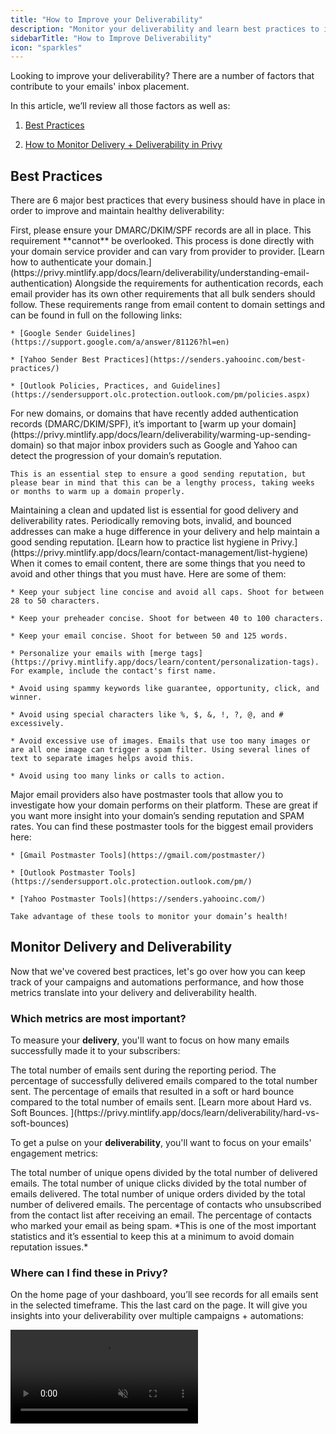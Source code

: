 ```yaml
---
title: "How to Improve your Deliverability"
description: "Monitor your deliverability and learn best practices to improve your inbox placement."
sidebarTitle: "How to Improve Deliverability"
icon: "sparkles"
---
```


Looking to improve your deliverability? There are a number of factors that contribute to your emails' inbox placement.&#x20;

In this article, we’ll review all those factors as well as:

1. <a href="#best-practices">Best Practices</a>

2. <a href="#monitor-delivery-and-deliverability">How to Monitor Delivery + Deliverability in Privy</a>

## Best Practices

There are 6 major best practices that every business should have in place in order to improve and maintain healthy deliverability:

<AccordionGroup>
  <Accordion title="Authenticate your domain." defaultOpen={false}>
    First, please ensure your DMARC/DKIM/SPF records are all in place. This requirement **cannot** be overlooked. This process is done directly with your domain service provider and can vary from provider to provider. [Learn how to authenticate your domain.](https://privy.mintlify.app/docs/learn/deliverability/understanding-email-authentication)
  </Accordion>

  <Accordion title="Meet email provider requirements." defaultOpen={false}>
    Alongside the requirements for authentication records, each email provider has its own other requirements that all bulk senders should follow. These requirements range from email content to domain settings and can be found in full on the following links:

    * [Google Sender Guidelines](https://support.google.com/a/answer/81126?hl=en)

    * [Yahoo Sender Best Practices](https://senders.yahooinc.com/best-practices/)

    * [Outlook Policies, Practices, and Guidelines](https://sendersupport.olc.protection.outlook.com/pm/policies.aspx)
  </Accordion>

  <Accordion title="Warm up your domain." defaultOpen={false}>
    For new domains, or domains that have recently added authentication records (DMARC/DKIM/SPF), it’s important to [warm up your domain](https://privy.mintlify.app/docs/learn/deliverability/warming-up-sending-domain) so that major inbox providers such as Google and Yahoo can detect the progression of your domain’s reputation.

    This is an essential step to ensure a good sending reputation, but please bear in mind that this can be a lengthy process, taking weeks or months to warm up a domain properly.
  </Accordion>

  <Accordion title="Practice list hygiene." defaultOpen={false}>
    Maintaining a clean and updated list is essential for good delivery and deliverability rates. Periodically removing bots, invalid, and bounced addresses can make a huge difference in your delivery and help maintain a good sending reputation. [Learn how to practice list hygiene in Privy.](https://privy.mintlify.app/docs/learn/contact-management/list-hygiene)
  </Accordion>

  <Accordion title="Be mindful of your email content." defaultOpen={false}>
    When it comes to email content, there are some things that you need to avoid and other things that you must have. Here are some of them:

    * Keep your subject line concise and avoid all caps. Shoot for between 28 to 50 characters.

    * Keep your preheader concise. Shoot for between 40 to 100 characters.

    * Keep your email concise. Shoot for between 50 and 125 words.

    * Personalize your emails with [merge tags](https://privy.mintlify.app/docs/learn/content/personalization-tags). For example, include the contact's first name.

    * Avoid using spammy keywords like guarantee, opportunity, click, and winner.

    * Avoid using special characters like %, $, &, !, ?, @, and # excessively.

    * Avoid excessive use of images. Emails that use too many images or are all one image can trigger a spam filter. Using several lines of text to separate images helps avoid this.

    * Avoid using too many links or calls to action.
  </Accordion>

  <Accordion title="Use postmaster tools." defaultOpen={false}>
    Major email providers also have postmaster tools that allow you to investigate how your domain performs on their platform. These are great if you want more insight into your domain’s sending reputation and SPAM rates. You can find these postmaster tools for the biggest email providers here:

    * [Gmail Postmaster Tools](https://gmail.com/postmaster/)

    * [Outlook Postmaster Tools](https://sendersupport.olc.protection.outlook.com/pm/)

    * [Yahoo Postmaster Tools](https://senders.yahooinc.com/)

    Take advantage of these tools to monitor your domain’s health!
  </Accordion>
</AccordionGroup>

## Monitor Delivery and Deliverability

Now that we've covered best practices, let's go over how you can keep track of your campaigns and automations performance, and how those metrics translate into your delivery and deliverability health.

### Which metrics are most important?

To measure your **delivery**, you'll want to focus on how many emails successfully made it to your subscribers:

<AccordionGroup>
  <Accordion title="Total Sent" defaultOpen={false}>
    The total number of emails sent during the reporting period.
  </Accordion>

  <Accordion title="Delivered" defaultOpen={false}>
    The percentage of successfully delivered emails compared to the total number sent.&#x20;
  </Accordion>

  <Accordion title="Bounced" defaultOpen={false}>
    The percentage of emails that resulted in a soft or hard bounce compared to the total number of emails sent. [Learn more about Hard vs. Soft Bounces. ](https://privy.mintlify.app/docs/learn/deliverability/hard-vs-soft-bounces)
  </Accordion>
</AccordionGroup>

To get a pulse on your **deliverability**, you'll want to focus on your emails' engagement metrics:

<AccordionGroup>
  <Accordion title="Open Rate" defaultOpen={false}>
    The total number of unique opens divided by the total number of delivered emails.&#x20;
  </Accordion>

  <Accordion title="Click Rate" defaultOpen={false}>
    The total number of unique clicks divided by the total number of emails delivered.
  </Accordion>

  <Accordion title="Order Rate" defaultOpen={false}>
    The total number of unique orders divided by the total number of delivered emails.&#x20;
  </Accordion>

  <Accordion title="Unsubscribed" defaultOpen={false}>
    The percentage of contacts who unsubscribed from the contact list after receiving an email.&#x20;
  </Accordion>

  <Accordion title="Spam Rate" defaultOpen={false}>
    The percentage of contacts who marked your email as being spam. *This is one of the most important statistics and it’s essential to keep this at a minimum to avoid domain reputation issues.*
  </Accordion>
</AccordionGroup>

### Where can I find these in Privy?

On the home page of your dashboard, you’ll see records for all emails sent in the selected timeframe. This the last card on the page. It will give you insights into your deliverability over multiple campaigns + automations:

<video autoPlay muted loop playsInline className="dashboard-deliverability-reporting" src="/images/deliverability/find-deliverability-card.mp4" />

To see specific details about individual Campaigns or Automations, you can access them by going to your Campaigns or Automations pages and clicking on a specific email.

<Tip>
  For more detailed information on how to find individual email reporting, check out these guides:

  * [Campaign Reporting](https://privy.mintlify.app/docs/learn/email-campaigns/email-campaign-reporting#delivery-report)

  * [Automation Reporting](https://privy.mintlify.app/docs/learn/automations/automations-reporting#delivery-report)
</Tip>

### Benchmarks

Now that you know where to look for your deliverability numbers, let’s go over the ranges that are considered ideal for each relevant metric:

* **Open rate:** a good open rate stands at between 17% and 28%, though this depends on your store’s industry.

* **Click-through rate (CTR):** A good CTR is between 2% and 5%, but it also depends on your store’s industry.

* **Spam complaints:** 0.1% and below is the ideal number for spam complaints. This would mean that only 1 contact marks your email as spam per 1000 delivered emails.

* **Bounces:** The ideal bounce rate is 2% or lower. Anything between 2% and 5% is worth investigating, and anything over 5% is considered critical and requires immediate action to improve.

* **Unsubscribes/opt-outs:** The ideal number of unsubscribes in a single email should be around 0.5% and below, meaning 5 customers unsubscribe per 1000 delivered emails.